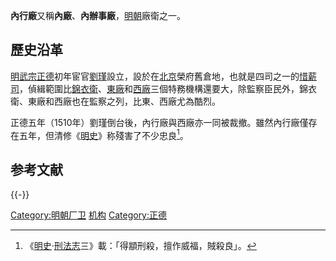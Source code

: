 '''內行廠'''又稱'''內廠'''、'''內辦事廠'''，[[明朝|明朝]]廠衛之一。

==歷史沿革==
[[明武宗|明武宗]][[正德_(明朝)|正德]]初年宦官[[劉瑾|劉瑾]]設立，設於在[[北京|北京]]榮府舊倉地，也就是四司之一的[[惜薪司|惜薪司]]，偵緝範圍比[[錦衣衛|錦衣衛]]、[[東廠|東廠]]和[[西廠|西廠]]三個特務機構還要大，除監察臣民外，錦衣衛、東廠和西廠也在監察之列，比東、西廠尤為酷烈。

正德五年（1510年）劉瑾倒台後，內行廠與西廠亦一同被裁撤。雖然內行廠僅存在五年，但清修《[[明史|明史]]》称殘害了不少忠良<ref>《[[明史|明史]]·[[刑法志|刑法志]]三》載：「得顓刑殺，擅作威福，賊殺良」。</ref>。

== 参考文献 ==
{{Reflist}}
{{-}}
{{廠衛}}

{{China-hist-stub}}

[[Category:明朝厂卫|Category:明朝厂卫]]
[[Category:明朝宦官|机构]]
[[Category:正德|Category:正德]]